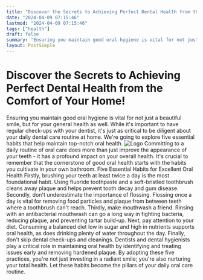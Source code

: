 ```yaml
---
title: "Discover the Secrets to Achieving Perfect Dental Health from the Comfort of Your Home!"
date: "2024-04-09 07:15:46"
lastmod: "2024-04-09 07:15:46"
tags: ["health"]
draft: false
summary: "Ensuring you maintain good oral hygiene is vital for not just a beautiful smile, but for your general health as well. While it's important to have regular check-ups with your dentist, it's just as critical to be diligent about your daily dental care routine at home. We're going to explore five essential habits that help maintain top-notch oral health."
layout: PostSimple
---
```

# Discover the Secrets to Achieving Perfect Dental Health from the Comfort of Your Home!
Ensuring you maintain good oral hygiene is vital for not just a beautiful smile, but for your general health as well. While it's important to have regular check-ups with your dentist, it's just as critical to be diligent about your daily dental care routine at home. We're going to explore five essential habits that help maintain top-notch oral health.
<img alt="Logo" src="https://cdn.seniorsselection.com/src_image/7835d5a0703c5c2f7bf3163cd50eef74.webp"/>
Committing to a daily routine of oral care does more than just improve the appearance of your teeth - it has a profound impact on your overall health. It's crucial to remember that the cornerstone of good oral health starts with the habits you cultivate in your own bathroom.
Five Essential Habits for Excellent Oral Health
Firstly, brushing your teeth at least twice a day is the most foundational habit. Using fluoride toothpaste and a soft-bristled toothbrush cleans away plaque and helps prevent tooth decay and gum disease.
Secondly, don't underestimate the importance of flossing. Flossing once a day is vital for removing food particles and plaque from between teeth where a toothbrush can't reach.
Thirdly, make mouthwash a friend. Rinsing with an antibacterial mouthwash can go a long way in fighting bacteria, reducing plaque, and preventing tartar build-up.
Next, pay attention to your diet. Consuming a balanced diet low in sugar and high in nutrients supports oral health, as does drinking plenty of water throughout the day.
Finally, don't skip dental check-ups and cleanings. Dentists and dental hygienists play a critical role in maintaining oral health by identifying and treating issues early and removing hardened plaque.
By adopting these five practices, you're not just investing in a radiant smile; you're also nurturing your total health. Let these habits become the pillars of your daily oral care routine.
        
